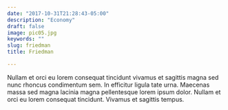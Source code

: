 ```yaml
---
date: "2017-10-31T21:28:43-05:00"
description: "Economy"
draft: false
image: pic05.jpg
keywords: ""
slug: friedman
title: Friedman

---
```


Nullam et orci eu lorem consequat tincidunt vivamus et sagittis magna sed nunc rhoncus condimentum sem. In efficitur ligula tate urna. Maecenas massa sed magna lacinia magna pellentesque lorem ipsum dolor. Nullam et orci eu lorem consequat tincidunt. Vivamus et sagittis tempus.

